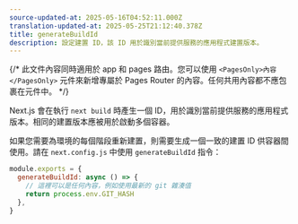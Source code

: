 ```yaml
---
source-updated-at: 2025-05-16T04:52:11.000Z
translation-updated-at: 2025-05-25T21:12:40.378Z
title: generateBuildId
description: 設定建置 ID，該 ID 用於識別當前提供服務的應用程式建置版本。
---
```


{/* 此文件內容同時適用於 app 和 pages 路由。您可以使用 `<PagesOnly>內容</PagesOnly>` 元件來新增專屬於 Pages Router 的內容。任何共用內容都不應包裹在元件中。 */}

Next.js 會在執行 `next build` 時產生一個 ID，用於識別當前提供服務的應用程式版本。相同的建置版本應被用於啟動多個容器。

如果您需要為環境的每個階段重新建置，則需要生成一個一致的建置 ID 供容器間使用。請在 `next.config.js` 中使用 `generateBuildId` 指令：

```jsx filename="next.config.js"
module.exports = {
  generateBuildId: async () => {
    // 這裡可以是任何內容，例如使用最新的 git 雜湊值
    return process.env.GIT_HASH
  },
}
```